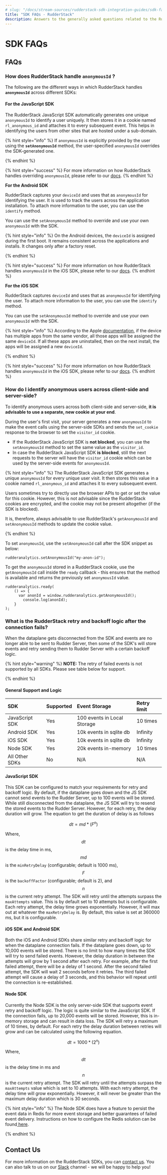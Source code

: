 ```yaml
---
# slug: "/docs/stream-sources/rudderstack-sdk-integration-guides/sdk-faqs"
title: "SDK FAQs - RudderStack"
description: Answers to the generally asked questions related to the RudderStack SDKs
---
```


# SDK FAQs

## FAQs

### How does RudderStack handle **`anonymousId` ?**

The following are the different ways in which RudderStack handles **`anonymousId`** across different SDKs:

#### **For the JavaScript SDK**

The RudderStack JavaScript SDK automatically generates one unique `anonymousId` to identify a user uniquely. It then stores it in a cookie named `rl_anonymous_id` and attaches it to every subsequent event. This helps in identifying the users from other sites that are hosted under a sub-domain.

{% hint style="info" %}
If `anonymousId` is explicitly provided by the user using the **`setAnonymousId`** method, the user-specified `anonymousId` overrides the SDK-generated one.

{% endhint %}

{% hint style="success" %}
For more information on how RudderStack handles overriding `anonymousId`,
please refer to our
[docs](https://docs.rudderstack.com/rudderstack-sdk-integration-guides/rudderstack-javascript-sdk#3-2-2-overriding-anonymousid-in-the-options-parameter).
{% endhint %}

**For the Android SDK**

RudderStack captures your `deviceId` and uses that as `anonymousId` for identifying the user. It is used to track the users across the application installation. To attach more information to the user, you can use the `identify` method.

You can use the `setAnonymousId` method to override and use your own `anonymousId` with the SDK.

{% hint style="info" %}
On the Android devices, the `deviceId` is assigned during the first boot. It remains consistent across the applications and installs. It changes only after a factory reset.

{% endhint %}

{% hint style="success" %}
For more information on how RudderStack handles `anonymousId` in the iOS SDK,
please refer to our
[docs](https://docs.rudderstack.com/rudderstack-sdk-integration-guides/rudderstack-android-sdk#anonymous-id).
{% endhint %}

**For the iOS SDK**

RudderStack captures `deviceId` and uses that as `anonymousId` for identifying the user. To attach more information to the user, you can use the `identify` method.

You can use the `setAnonymousId` method to override and use your own `anonymousId` with the SDK.

{% hint style="info" %}
According to the Apple [documentation](https://developer.apple.com/documentation/uikit/uidevice/1620059-identifierforvendor), if the device has multiple apps from the same vendor, all those apps will be assigned the same `deviceId`. If all these apps are uninstalled, then on the next install, the apps will be assigned a new `deviceId`.

{% endhint %}

{% hint style="success" %}
For more information on how RudderStack handles `anonymousId` in the iOS SDK,
please refer to our
[docs](https://docs.rudderstack.com/rudderstack-sdk-integration-guides/rudderstack-ios-sdk#anonymous-id).
{% endhint %}

### How do I identify anonymous users across client-side and server-side?

To identify anonymous users across both client-side and server-side, **it is advisable to use a separate, new cookie at your end**.

During the user's first visit, your server generates a new `anonymousId` to make the event calls using the server-side SDKs and sends the `set_cookie` response to the browser to set the `visitor_id` cookie.

- If the RudderStack JavaScript SDK is **not blocked**, you can use the `setAnonymousId` method to set the same value as the `visitor_id`.
- In case the RudderStack JavaScript SDK **is blocked**, still the next requests to the server will have the `visitor_id` cookie which can be used by the server-side events for `anonymousId`.

{% hint style="info" %}
The RudderStack JavaScript SDK generates a unique `anonymousId` for every unique user visit. It then stores this value in a cookie named `rl_anonymous_id` and attaches it to every subsequent event.

Users sometimes try to directly use the browser APIs to get or set the value for this cookie. However, this is not advisable since the RudderStack cookies are encrypted, and the cookie may not be present altogether \(if the SDK is blocked\).

It is, therefore, always advisable to use RudderStack's `getAnonymousId` and `setAnonymousId` methods to update the cookie value.

{% endhint %}

To set `anonymousId`, use the `setAnonymousId` call after the SDK snippet as below:

```text
rudderanalytics.setAnonymousId("my-anon-id");
```

To get the `anonymousId` stored in a RudderStack cookie, use the `getAnonymousId` call inside the `ready` callback - this ensures that the method is available and returns the previously set `anonymousId` value.

```text
rudderanalytics.ready(
	() => {
	  var anonId = window.rudderanalytics.getAnonymousId();
		console.log(anonId);
	}
);
```

### What is the RudderStack retry and backoff logic after the connection fails?

When the dataplane gets disconnected from the SDK and events are no longer able to be sent to Rudder Server, then some of the SDK's will store events and retry sending them to Rudder Server with a certain backoff logic.

{% hint style="warning" %}
**NOTE:** The retry of failed events is not supported by all SDKs. Please see table below for support.

{% endhint %}

#### General Support and Logic

| SDK            | Supported | Event Storage               | Retry limit |
| :------------- | :-------- | :-------------------------- | :---------- |
| JavaScript SDK | Yes       | 100 events in Local Storage | 10 times    |
| Android SDK    | Yes       | 10k events in sqlite db     | Infinity    |
| iOS SDK        | Yes       | 10k events in sqlite db     | Infinity    |
| Node SDK       | Yes       | 20k events in-memory        | 10 times    |
| All Other SDKs | No        | N/A                         | N/A         |

#### JavaScript SDK

This SDK can be configured to match your requirements for retry and backoff logic. By default, if the dataplane goes down and the JS SDK cannot send events to the Rudder Server, up to 100 events will be stored. While still disconnected from the dataplane, the JS SDK will try to resend the stored events to the Rudder Server. However, for each retry, the delay duration will grow. The equation to get the duration of delay is as follows

$$
dt = md * (F^n)
$$

Where, $$dt$$ is the delay time in ms, $$md$$ is the `minRetryDelay` \(configurable; default is 1000 ms\), $$F$$ is the `backoffFactor` \(configurable; default is 2\), and $$n$$ is the current retry attempt. The SDK will retry until the attempts surpass the `maxAttempts` value. This is by default set to 10 attempts but is configurable. Each retry attempt, the delay time grows exponentially. However, it will max out at whatever the `maxRetryDelay` is. By default, this value is set at 360000 ms, but it is configurable.

#### iOS SDK and Android SDK

Both the iOS and Android SDKs share similar retry and backoff logic for when the dataplane connection fails. If the dataplane goes down, up to 10,000 events will be stored. There is no limit to how many times the SDK will try to send failed events. However, the delay duration in between the attempts will grow by 1 second after each retry. For example, after the first failed attempt, there will be a delay of 1 second. After the second failed attempt, the SDK will wait 2 seconds before it retries. The third failed attempt will cause a delay of 3 seconds, and this behavior will repeat until the connection is re-established.

#### Node SDK

Currently the Node SDK is the only server-side SDK that supports event retry and backoff logic. The logic is quite similar to the JavaScript SDK. If the connection fails, up to 20,000 events will be stored. However, this is in-memory storage and can result in data loss. The SDK will retry a maximum of 10 times, by default. For each retry the delay duration between retries will grow and can be calculated using the following equation.

$$
dt = 1000 * (2^n)
$$

Where, $$dt$$ is the delay time in ms and $$n$$ is the current retry attempt. The SDK will retry until the attempts surpass the `maxAttempts` value which is set to 10 attempts. With each retry attempt, the delay time will grow exponentially. However, it will never be greater than the maximum delay duration which is 30 seconds.

{% hint style="info" %}
The Node SDK does have a feature to persist the event data in Redis for more event storage and better guarantees of failed event delivery. Instructions on how to configure the Redis solution can be found[ here](https://docs.rudderstack.com/stream-sources/rudderstack-sdk-integration-guides/rudderstack-node-sdk#data-persistence-in-node-js-sdk).

{% endhint %}

## Contact Us

For more information on the RudderStack SDKs, you can [contact us](mailto:%20docs@rudderstack.com). You can also talk to us on our [Slack](https://resources.rudderstack.com/join-rudderstack-slack) channel - we will be happy to help you!
